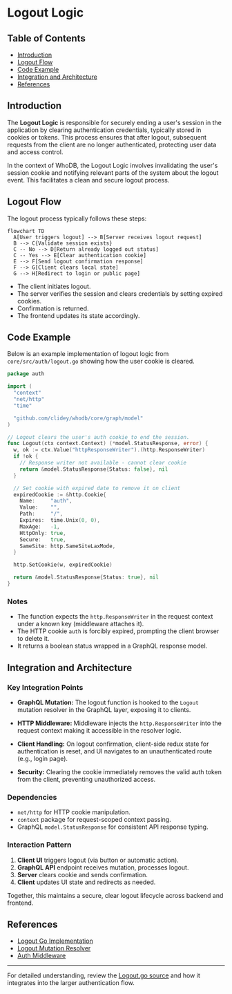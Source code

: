 # Logout Logic

## Table of Contents
- [Introduction](#introduction)
- [Logout Flow](#logout-flow)
- [Code Example](#code-example)
- [Integration and Architecture](#integration-and-architecture)
- [References](#references)

## Introduction

The **Logout Logic** is responsible for securely ending a user's session in the application by clearing authentication credentials, typically stored in cookies or tokens. This process ensures that after logout, subsequent requests from the client are no longer authenticated, protecting user data and access control.

In the context of WhoDB, the Logout Logic involves invalidating the user's session cookie and notifying relevant parts of the system about the logout event. This facilitates a clean and secure logout process.

## Logout Flow

The logout process typically follows these steps:

```mermaid
flowchart TD
  A[User triggers logout] --> B[Server receives logout request]
  B --> C{Validate session exists}
  C -- No --> D[Return already logged out status]
  C -- Yes --> E[Clear authentication cookie]
  E --> F[Send logout confirmation response]
  F --> G[Client clears local state]
  G --> H[Redirect to login or public page]
```

- The client initiates logout.
- The server verifies the session and clears credentials by setting expired cookies.
- Confirmation is returned.
- The frontend updates its state accordingly.

## Code Example

Below is an example implementation of logout logic from `core/src/auth/logout.go` showing how the user cookie is cleared.

```go
package auth

import (
  "context"
  "net/http"
  "time"

  "github.com/clidey/whodb/core/graph/model"
)

// Logout clears the user's auth cookie to end the session.
func Logout(ctx context.Context) (*model.StatusResponse, error) {
  w, ok := ctx.Value("httpResponseWriter").(http.ResponseWriter)
  if !ok {
    // Response writer not available - cannot clear cookie
    return &model.StatusResponse{Status: false}, nil
  }

  // Set cookie with expired date to remove it on client
  expiredCookie := &http.Cookie{
    Name:     "auth",
    Value:    "",
    Path:     "/",
    Expires:  time.Unix(0, 0),
    MaxAge:   -1,
    HttpOnly: true,
    Secure:   true,
    SameSite: http.SameSiteLaxMode,
  }

  http.SetCookie(w, expiredCookie)

  return &model.StatusResponse{Status: true}, nil
}
```

### Notes
- The function expects the `http.ResponseWriter` in the request context under a known key (middleware attaches it).
- The HTTP cookie `auth` is forcibly expired, prompting the client browser to delete it.
- It returns a boolean status wrapped in a GraphQL response model.

## Integration and Architecture

### Key Integration Points

- **GraphQL Mutation:** The logout function is hooked to the `Logout` mutation resolver in the GraphQL layer, exposing it to clients.

- **HTTP Middleware:** Middleware injects the `http.ResponseWriter` into the request context making it accessible in the resolver logic. 

- **Client Handling:** On logout confirmation, client-side redux state for authentication is reset, and UI navigates to an unauthenticated route (e.g., login page).

- **Security:** Clearing the cookie immediately removes the valid auth token from the client, preventing unauthorized access.

### Dependencies

- `net/http` for HTTP cookie manipulation.
- `context` package for request-scoped context passing.
- GraphQL `model.StatusResponse` for consistent API response typing.

### Interaction Pattern

1. **Client UI** triggers logout (via button or automatic action).
2. **GraphQL API** endpoint receives mutation, processes logout.
3. **Server** clears cookie and sends confirmation.
4. **Client** updates UI state and redirects as needed.

Together, this maintains a secure, clear logout lifecycle across backend and frontend.

## References

- [Logout Go Implementation](core/src/auth/logout.go)
- [Logout Mutation Resolver](core/graph/schema.resolvers.go:mutationResolver.Logout)
- [Auth Middleware](core/src/auth/auth.go:AuthMiddleware)

---

For detailed understanding, review the [Logout.go source](/core/src/auth/logout.go) and how it integrates into the larger authentication flow.